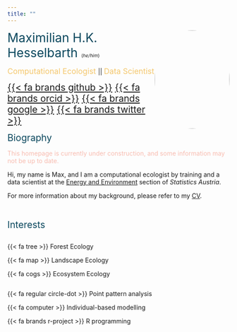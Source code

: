 ```yaml
---
title: ""
---
```


<img src="images/portrait.jpg" style="width:170px; height:223px; border-radius:50%; float:right;">

<span style="color:#0A475D;font-size:200%;"> Maximilian H.K. Hesselbarth </span>
<span style="font-size:75%;"> (_he/him_) </span>

<span style="color:#F4C76D;font-size:125%;"> Computational Ecologist </span> ||
<span style="color:#F4C76D;font-size:125%;"> Data Scientist </span>

<span style="font-size:150%"> [{{< fa brands github >}}](https://github.com/mhesselbarth) </span>
<span style="font-size:150%"> [{{< fa brands orcid >}}](https://orcid.org/0000-0003-1125-9918) </span>
<span style="font-size:150%"> [{{< fa brands google >}}](https://scholar.google.com/citations?hl=en&user=PNMHIXAAAAAJ) </span>
<span style="font-size:150%"> [{{< fa brands twitter >}}](https://twitter.com/mhkhesselbarth) </span>

<span style="color:#0A475D;font-size:150%"> Biography </span>

<span style="color:#F8BCB0"> This homepage is currently under construction, and some information may not be up to date. </span>

Hi, my name is Max, and I am a computational ecologist by training and a data scientist at the [Energy and Environment](https://www.statistik.at/en/statistics/energy-and-environment) section of _Statistics Austria_.

<!-- I am particularly interested in ecological modeling, with a focus on the spatially explicit nature of most ecological processes. My research primarily focuses on using spatial patterns to infer underlying ecological processes. I specialize in spatial point pattern analysis, individual-based modeling, and various other computational modeling techniques. -->

<!-- This work has fostered my general interest in programming, especially in the R language. -->

<!-- Previously, I held positions in the [_Biodiversity, Ecology, and Conservation Group_](https://iiasa.ac.at/programs/bnr/bec) at the _International Institute for Applied Systems Analysis (IIASA)_, in the [_Coastal Ecology and Conservation Lab_](https://www.jacoballgeier.com/) at the _University of Michigan_, and in the [_Ecosystem Modelling Group_](https://www.uni-goettingen.de/de/102170.html) at the _University of Goettingen_. -->

For more information about my background, please refer to my [CV](CV.html).

<br>

<span style="color:#0A475D;font-size:150%"> Interests </span>

<div class="row">
  <div class="column">

  {{< fa tree >}} Forest Ecology

  {{< fa map >}} Landscape Ecology

  {{< fa cogs >}} Ecosystem Ecology

  </div>

  <div class="column">

  {{< fa regular circle-dot >}} Point pattern analysis

  {{< fa computer >}} Individual-based modelling

  {{< fa brands r-project >}} R programming

  </div>
</div>
